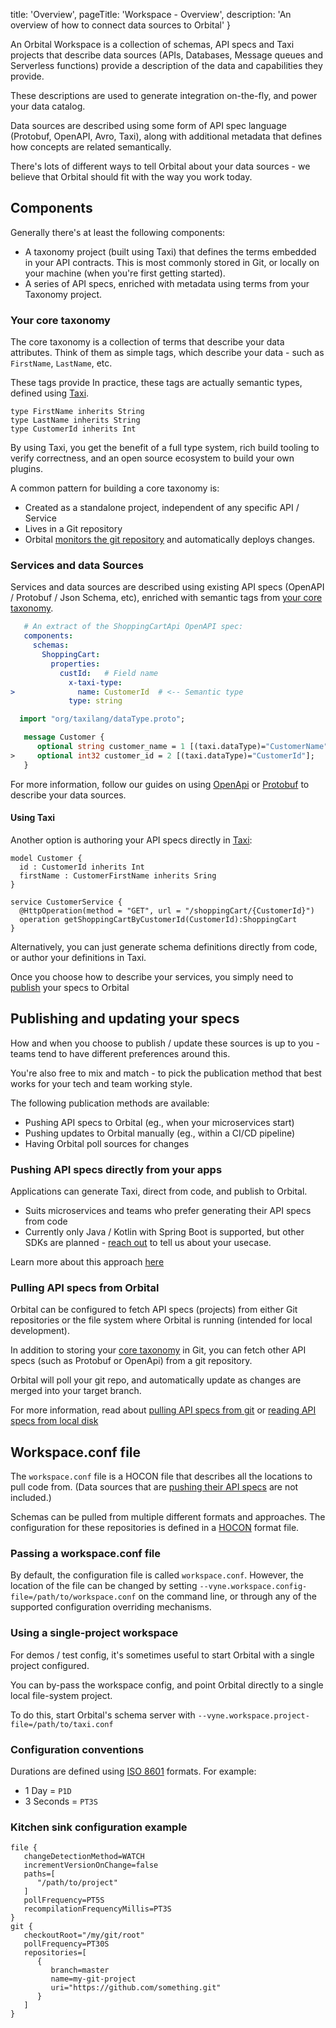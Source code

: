 
  title: 'Overview',
  pageTitle: 'Workspace - Overview',
  description: 'An overview of how to connect data sources to Orbital'
}

An Orbital Workspace is a collection of schemas, API specs and Taxi projects that describe 
data sources (APIs, Databases, Message queues and Serverless functions) provide a description
of the data and capabilities they provide.

These descriptions are used to generate integration on-the-fly, and power your data catalog.

Data sources are described using some form of API spec language (Protobuf, OpenAPI, Avro, Taxi), along with
additional metadata that defines how concepts are related semantically.

There's lots of different ways to tell Orbital about your data sources - we believe that Orbital should fit with
the way you work today.

## Components

Generally there's at least the following components:

 * A taxonomy project (built using Taxi) that defines the terms embedded in your API contracts.  This is most commonly stored in Git, or locally on your machine (when you're first getting started).
 * A series of API specs, enriched with metadata using terms from your Taxonomy project.

<ImageWithCaption src={PublishingFromSources.src} addLightBackground={true} />


### Your core taxonomy
The core taxonomy is a collection of terms that describe your data attributes.  Think of them
as simple tags, which describe your data - such as `FirstName`, `LastName`, etc.

These tags provide
In practice, these tags are actually semantic types, defined using [Taxi](https://taxilang.org).

```taxi
type FirstName inherits String
type LastName inherits String
type CustomerId inherits Int
```

By using Taxi, you get the benefit of a full type system, rich build tooling to verify correctness, and an
open source ecosystem to build your own plugins.

A common pattern for building a core taxonomy is:

 * Created as a standalone project, independent of any specific API / Service
 * Lives in a Git repository
 * Orbital [monitors the git repository](/docs/connecting-data-sources/connecting-a-git-repo) and automatically deploys changes.

### Services and data Sources
Services and data sources are described using existing API specs (OpenAPI / Protobuf / Json Schema, etc), enriched
with semantic tags from [your core taxonomy](#your-core-taxonomy).

<SnippetGroup>

```yml ShoppingCart OpenAPI Spec
   # An extract of the ShoppingCartApi OpenAPI spec:
   components:  
     schemas:  
       ShoppingCart:  
         properties:  
           custId:   # Field name
             x-taxi-type:  
>              name: CustomerId  # <-- Semantic type
             type: string  
```

```protobuf Example.proto   
  import "org/taxilang/dataType.proto";

   message Customer {
      optional string customer_name = 1 [(taxi.dataType)="CustomerName"];
>     optional int32 customer_id = 2 [(taxi.dataType)="CustomerId"];
   }
```

</SnippetGroup>

For more information, follow our guides on using [OpenApi](/docs/describing-data-sources/open-api) or [Protobuf](/docs/describing-data-sources/protobuf) to describe your data sources.

#### Using Taxi
Another option is authoring your API specs directly in [Taxi](/docs/describing-data-sources/taxi):

```taxi
model Customer {
  id : CustomerId inherits Int
  firstName : CustomerFirstName inherits Sring
}

service CustomerService {
  @HttpOperation(method = "GET", url = "/shoppingCart/{CustomerId}")
  operation getShoppingCartByCustomerId(CustomerId):ShoppingCart
}
```



Alternatively, you can just generate schema definitions directly from code, or author your definitions in Taxi.

Once you choose how to describe your services, you simply need to [publish](#publishing-and-updating) your specs to Orbital

## Publishing and updating your specs
How and when you choose to publish / update these sources is up to you - teams tend to have different preferences around this.

You're also free to mix and match - to pick the publication method that best works for your tech and team working style.

The following publication methods are available:

 * Pushing API specs to Orbital (eg., when your microservices start)
 * Pushing updates to Orbital manually (eg., within a CI/CD pipeline)
 * Having Orbital poll sources for changes

### Pushing API specs directly from your apps
Applications can generate Taxi, direct from code, and publish to Orbital.

 * Suits microservices and teams who prefer generating their API specs from code
 * Currently only Java / Kotlin with Spring Boot is supported, but other SDKs are planned - [reach out](https://github.com/orbitalapi/orbital/discussions) to tell us about your usecase.


Learn more about this approach [here](./schema-publication-methods)

<!-- TODO: Flesh this out -->
<!-- ### Pushing updates to Orbital manually (CI/CD)
Data sources can publish updated specs to Orbital manually, using our CLI, or direct to our API.  This is a good fit
for teams that choose to push updates as part of a CI/CD cycle.

 * Suits teams who publish API specs during a CI/CD job

Learn more about this approach [here](./publishing-direct-to-orbital) -->


### Pulling API specs from Orbital

Orbital can be configured to fetch API specs (projects) from either Git repositories
or the file system where Orbital is running (intended for local development).

In addition to storing your [core taxonomy](#your-core-taxonomy) in Git, you can fetch other API specs (such as Protobuf or OpenApi) from
a git repository.

Orbital will poll your git repo, and automatically update as changes are merged into your target branch.

For more information, read about [pulling API specs from git](./connecting-a-git-repo) or [reading API specs from local disk](./connecting-a-disk-repo)

## Workspace.conf file
The `workspace.conf` file is a HOCON file that describes all the locations to pull code from.  (Data sources that
are [pushing their API specs](#pushing-api-specs-directly-from-your-apps) are not included.)

Schemas can be pulled from multiple different formats and approaches.  The configuration for these
repositories is defined in a [HOCON](https://github.com/lightbend/config#examples-of-hocon) format file.

### Passing a workspace.conf file
By default, the configuration file is called `workspace.conf`.  However, the location of the file can be changed by setting `--vyne.workspace.config-file=/path/to/workspace.conf`
on the command line, or through any of the supported configuration overriding mechanisms.

### Using a single-project workspace
For demos / test config, it's sometimes useful to start Orbital with a single project configured.

You can by-pass the workspace config, and point Orbital directly to a single local file-system project.

To do this, start Orbital's schema server with `--vyne.workspace.project-file=/path/to/taxi.conf`


### Configuration conventions
Durations are defined using [ISO 8601](https://en.wikipedia.org/wiki/ISO_8601#Durations) formats.  For example:
 * 1 Day = `P1D`
 * 3 Seconds = `PT3S`

### Kitchen sink configuration example

```json5
file {
   changeDetectionMethod=WATCH
   incrementVersionOnChange=false
   paths=[
      "/path/to/project"
   ]
   pollFrequency=PT5S
   recompilationFrequencyMillis=PT3S
}
git {
   checkoutRoot="/my/git/root"
   pollFrequency=PT30S
   repositories=[
      {
         branch=master
         name=my-git-project
         uri="https://github.com/something.git"
      }
   ]
}
```
